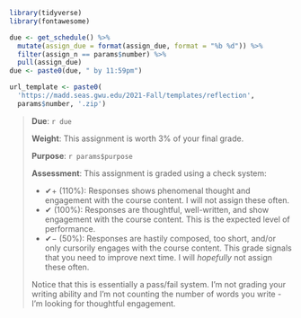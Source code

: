 ```r
library(tidyverse)
library(fontawesome)

due <- get_schedule() %>%
  mutate(assign_due = format(assign_due, format = "%b %d")) %>%
  filter(assign_n == params$number) %>%
  pull(assign_due)
due <- paste0(due, " by 11:59pm")

url_template <- paste0(
  'https://madd.seas.gwu.edu/2021-Fall/templates/reflection',
  params$number, '.zip')
```

> **Due**: `r due`
>
> **Weight**: This assignment is worth 3% of your final grade.
>
> **Purpose**: `r params$purpose`
>
> **Assessment**: This assignment is graded using a check system:
>
> - ✔+ (110%): Responses shows phenomenal thought and engagement with the course content. I will not assign these often.
> - ✔ (100%): Responses are thoughtful, well-written, and show engagement with the course content. This is the expected level of performance.
> - ✔− (50%): Responses are hastily composed, too short, and/or only cursorily engages with the course content. This grade signals that you need to improve next time. I will _hopefully_ not assign these often.
>
> Notice that this is essentially a pass/fail system. I'm not grading your writing ability and I'm not counting the number of words you write - I'm looking for thoughtful engagement.
